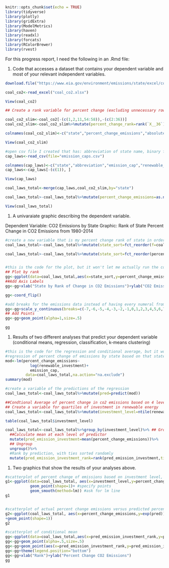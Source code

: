 ```r
knitr::opts_chunk$set(echo = TRUE)
library(tidyverse)
library(plotly)
library(gridExtra)
library(ModelMetrics)
library(haven)
library(readxl)
library(forcats)
library(RColorBrewer)
library(rvest)
```

For this progress report, I need the following in an .Rmd file:

1. Code that accesses a dataset that contains your dependent variable and most of your relevant independent variables. 

```r
download.file("https://www.eia.gov/environment/emissions/state/excel/coal_CO2_by_state_2014.xlsx",destfile = "coal_co2.xlsx",method="curl")

coal_co2<-read_excel("coal_co2.xlsx")

View(coal_co2)

## Create a rank variable for percent change (excluding unnecessary rows and all columns that aren't percent change)

coal_co2_slim<-coal_co2[-(c(1,2,11,54:58)),-(c(2:36))]
coal_co2_slim<-coal_co2_slim%>%mutate(percent_change_rank=rank(`X__36`))

colnames(coal_co2_slim)<-c("state","percent_change_emissions","absolute_change_emissions","percent_change_rank")

View(coal_co2_slim)

#open csv file I created that has: abbreviation of state name, binary for co2 emission cap laws by state, and investment in renewable energy by state (in USD)
cap_laws<-read_csv(file="emission_caps.csv")

colnames(cap_laws)<-c("state","abbreviation","emission_cap","renewable_investment")
cap_laws<-cap_laws[-(c(1)), ]

View(cap_laws)

coal_laws_total<-merge(cap_laws,coal_co2_slim,by="state")

coal_laws_total>-coal_laws_total%>%mutate(percent_change_emissions=as.numeric(percent_change_emissions)) #this is to recode the emissions variable so that it's numeric (since the next code chunck has an error message about non-numeric variables)... however, it keeps sending an error message about an invalid argument to unary operator

View(coal_laws_total)
```
1. A univaraiate graphic describing the dependent variable.
 
Dependent Variable: CO2 Emissions by State
Graphic: Rank of State Percent Change in CO2 Emissions from 1980-2014
```r

#create a new variable that is my percent change rank of state in order (1 being the least increase (aka biggest decrease) in c02 emission and 50 being the biggest increase in emissions)
coal_laws_total>-coal_laws_total%>%mutate(state_sort=fct_reorder(f=coal_laws_total,x=percent_change_rank),ties.method="random")

coal_laws_total>-coal_laws_total%>%mutate(state_sort=fct_reorder(percent_change_rank),ties.method=random)


#this is the code for the plot, but it won't let me actually run the code because it says I have a non-numeric argument to the binary operator; I originally assumed it doesn't think the percent change variable is numeric (since I know for sure the rank variable is numeric), but I tested with other variables and get the same error message. Either way, I'm unsure how to change that since I pulled the emission numbers off the EPA website and can't fix them like I could the variables I made in excel                                          
## Plot by rank
gg<-ggplot(data=coal_laws_total,aes(x=state_sort,y=percent_change_emissions) +geom_bar())
##Add Axis Labels
gg<-gg+xlab("State by Rank of Change in CO2 Emissions")+ylab("CO2 Emissions Percent Change 1980-2014")

gg<-coord_flip()

#add breaks for the emissions data instead of having every numeral from all 50 states
gg<-gg+scale_y_continuous(breaks=c(-7,-6,-5,-4,-3,-2,-1,0,1,2,3,4,5,6,7,8))
## Add Points
gg<-gg+geom_point(alpha=1,size=.5)

gg
```

1. Results of two different analyses that predict your dependent variable (conditional means, regression, classification, k-means clustering)

```r

#this is the code for the regression and conditional average, but it won't let me run these either because it says there are non-numeric arguments (same error message as plot)
#regression of percent change of emissions by state based on that state's investment in renewable energy and the existence of legal state-wide co2 emission caps
mod<-lm(percent_change_emissions~ 
           log(renewable_investment)+ 
           emission_cap,
         data=coal_laws_total,na.action="na.exclude")
summary(mod)

#create a variable of the predictions of the regression
coal_laws_total<-coal_laws_total%>%mutate(pred=predict(mod))

##Condtional Average of percent change in co2 emissions based on 4 levels of investment in renewable energy by state
## Create a variable for quartiles of investment in renewable energy
coal_laws_total<-coal_laws_total%>%mutate(investment_level=ntile(renewable_investment,4,na.action="na.exclude"))

table(coal_laws_total$investment_level)

coal_laws_total<-coal_laws_total%>%group_by(investment_level)%>% ## Group by predictor
  ##Calculate mean at each level of predictor
  mutate(pred_emission_investment=mean(percent_change_emissions))%>% 
  ## Ungroup
  ungroup()%>% 
  #Rank by prediction, with ties sorted randomly
  mutate(pred_emission_investment_rank=rank(pred_emission_investment,ties.method="random"))

```
1. Two graphics that show the results of your analyses above. 

```r

#scatterplot of percent change of emissions based on investment level, with whether or not emission laws exist as the color
g1<-ggplot(data=coal_laws_total, aes(x=investment_level,y=percent_change_emissions,color=emission_cap)+
           geom_point(shape=1)+ #specify points
           geom_smooth(method=lm)) #ask for lm line
g1


#scatterplot of actual percent change emissions versus predicted percent change emissions from the regression
g2<-ggplot(coal_laws_total, aes(x=percent_change_emissions,y=exp(pred))
+geom_point(shape=1))
g2

#scatterplot of conditional mean
gg<-ggplot(data=coal_laws_total,aes(x=pred_emission_investment_rank,y=percent_change_emissions,color="Actual"))
gg<-gg+geom_point(alpha=.5,size=.5)
gg<-gg+geom_point(aes(x=pred_emission_investment_rank,y=pred_emission_investment,color="Predicted:Conditional Mean, 1 var"))
gg<-gg+theme(legend.position="bottom")
gg<-gg+xlab("Rank")+ylab("Percent Change CO2 Emissions")
gg

```

